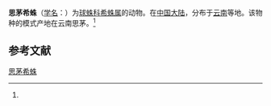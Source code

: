 {{Speciesbox
| name = 思茅希蛛
| status = 
| status_system = 
| image = 
| genus = Achaearanea
| species = simaoica
| authority = (Zhu, 1998)<ref name='id12946'>{{cite web| url =http://www.bioinfo.cn/db05/BjdwSpecies.php?action=view&id=12946| title =思茅希蛛| work =《中国动物物种编目数据库》| publisher =中国科学院微生物研究所| author =中国科学院动物研究所| accessdate =2009-04-28| deadurl =yes| archiveurl =https://web.archive.org/web/20160305041655/http://www.bioinfo.cn/db05/BjdwSpecies.php?action=view&id=12946| archivedate =2016-03-05}}</ref>
}}

'''思茅希蛛'''（[[学名|学名]]：{{lang|la|''Achaearanea simaoica''}}）为[[球蛛科|球蛛科]][[希蛛属|希蛛属]]的动物。在[[中国大陆|中国大陆]]，分布于[[云南|云南]]等地。该物种的模式产地在云南思茅。<ref name='id12946'/>

== 参考文献 ==
{{reflist}}

{{Wikispecies|Achaearanea simaoica}}
{{Taxonbar|from=Q1057946}}

[[Category:希蛛属|思茅希蛛]]


{{蜘蛛小作品}}